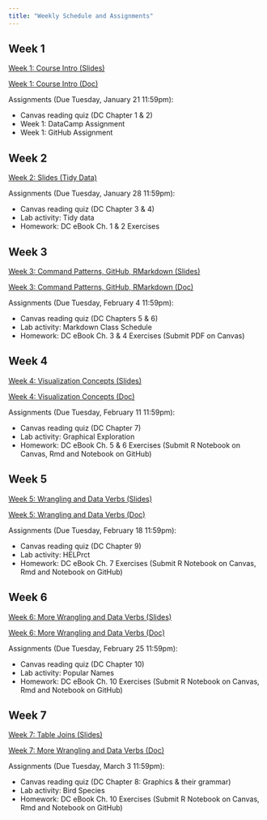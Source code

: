 ```yaml
---
title: "Weekly Schedule and Assignments"
---
```


## Week 1

[Week 1: Course Intro (Slides)](https://sarahshy.github.io/PSU-STAT-184/current/ClassNotes/week-01/course_intro.html)

[Week 1: Course Intro (Doc)](https://sarahshy.github.io/PSU-STAT-184/current/ClassNotes/week-01/course_intro.nb.html)  

Assignments (Due Tuesday, January 21 11:59pm):  

- Canvas reading quiz (DC Chapter 1 & 2)
- Week 1: DataCamp Assignment
- Week 1: GitHub Assignment 

## Week 2
[Week 2: Slides (Tidy Data)](https://sarahshy.github.io/PSU-STAT-184/current/ClassNotes/week-02/tidyData-computing.html)

Assignments (Due Tuesday, January 28 11:59pm):

- Canvas reading quiz (DC Chapter 3 & 4)
- Lab activity: Tidy data
- Homework: DC eBook Ch. 1 & 2 Exercises

## Week 3
[Week 3: Command Patterns, GitHub, RMarkdown (Slides)](https://mdbeckman.github.io/PSU-STAT-184/2019%20Fall/ClassNotes/week-03/week3-notes.html)

[Week 3: Command Patterns, GitHub, RMarkdown (Doc)](https://mdbeckman.github.io/PSU-STAT-184/current/ClassNotes/week-03/week3-notes.nb.html)

Assignments (Due Tuesday, February 4 11:59pm):

- Canvas reading quiz (DC Chapters 5 & 6)
- Lab activity: Markdown Class Schedule
- Homework: DC eBook Ch. 3 & 4 Exercises (Submit PDF on Canvas)


## Week 4
[Week 4: Visualization Concepts (Slides)](https://mdbeckman.github.io/PSU-STAT-184/2019%20Fall/ClassNotes/week-04/VisualizationConcepts.html)

[Week 4: Visualization Concepts (Doc)](https://mdbeckman.github.io/PSU-STAT-184/2019%20Fall/ClassNotes/week-04/VisualizationConcepts.nb.html)


Assignments (Due Tuesday, February 11 11:59pm):

- Canvas reading quiz (DC Chapter 7)
- Lab activity: Graphical Exploration
- Homework: DC eBook Ch. 5 & 6 Exercises (Submit R Notebook on Canvas, Rmd and Notebook on GitHub)


## Week 5
[Week 5: Wrangling and Data Verbs (Slides)](https://mdbeckman.github.io/PSU-STAT-184/2019%20Fall/ClassNotes/week-05/WranglingDataVerbIntro.html)

[Week 5: Wrangling and Data Verbs (Doc)](https://mdbeckman.github.io/PSU-STAT-184/current/ClassNotes/week-05/WranglingDataVerbIntro.nb.html)


Assignments (Due Tuesday, February 18 11:59pm):

- Canvas reading quiz (DC Chapter 9)
- Lab activity: HELPrct
- Homework: DC eBook Ch. 7 Exercises (Submit R Notebook on Canvas, Rmd and Notebook on GitHub)

## Week 6
[Week 6: More Wrangling and Data Verbs (Slides)](https://mdbeckman.github.io/PSU-STAT-184/current/ClassNotes/week-06/WranglingDataVerb2.html)

[Week 6: More Wrangling and Data Verbs (Doc)](https://mdbeckman.github.io/PSU-STAT-184/current/ClassNotes/week-06/WranglingDataVerb2.nb.html)

Assignments (Due Tuesday, February 25 11:59pm):

- Canvas reading quiz (DC Chapter 10)
- Lab activity: Popular Names
- Homework: DC eBook Ch. 10 Exercises (Submit R Notebook on Canvas, Rmd and Notebook on GitHub)

## Week 7
[Week 7: Table Joins (Slides)](https://mdbeckman.github.io/PSU-STAT-184/current/ClassNotes/week-07/Joins.html#(1))

[Week 7: More Wrangling and Data Verbs (Doc)](https://mdbeckman.github.io/PSU-STAT-184/current/ClassNotes/week-07/Joins.nb.html)

Assignments (Due Tuesday, March 3 11:59pm):

- Canvas reading quiz (DC Chapter 8: Graphics & their grammar)
- Lab activity: Bird Species
- Homework: DC eBook Ch. 10 Exercises (Submit R Notebook on Canvas, Rmd and Notebook on GitHub)
